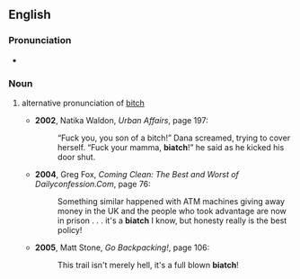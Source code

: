 ==English==

===Pronunciation===
* {{a|US}} {{IPA|/bi.ɑtʃ/}}

===Noun===
{{en-noun|es}}

# {{pejorative|slang|[[gangsta]]}} alternative pronunciation of [[bitch]]
#* '''2002''', Natika Waldon, ''Urban Affairs'', page 197:
#*: “Fuck you, you son of a bitch!” Dana screamed, trying to cover herself. “Fuck your mamma, '''biatch'''!” he said as he kicked his door shut.
#* '''2004''', Greg Fox, ''Coming Clean: The Best and Worst of Dailyconfession.Com'', page 76:
#*: Something similar happened with ATM machines giving away money in the UK and the people who took advantage are now in prison . . . it's a '''biatch''' I know, but honesty really is the best policy!
#* '''2005''', Matt Stone, ''Go Backpacking!'', page 106:
#*: This trail isn't merely hell, it's a full blown '''biatch'''!